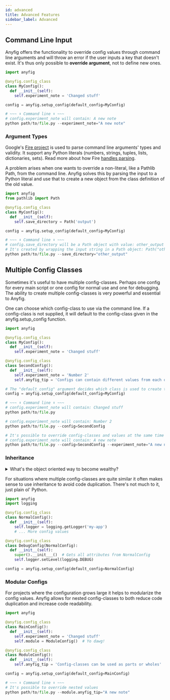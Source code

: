 ```yaml
---
id: advanced
title: Advanced Features
sidebar_label: Advanced
---
```


## Command Line Input

Anyfig offers the functionality to override config values through command line arguments and will throw an error if the user inputs a key that doesn't exist. It's thus only possible to **override argument**, not to define new ones.

```python
import anyfig

@anyfig.config_class
class MyConfig():
  def __init__(self):
    self.experiment_note = 'Changed stuff'

config = anyfig.setup_config(default_config=MyConfig)

# ~~~ ⬇ Command line ⬇ ~~~  
# config.experiment_note will contain: A new note
python path/to/file.py --experiment_note="A new note"
```

### Argument Types
Google's [Fire project](https://github.com/google/python-fire) is used to parse command line arguments' types and validity. It support any Python literals (numbers, strings, tuples, lists, dictionaries, sets). Read more about how Fire [handles parsing](https://github.com/google/python-fire/blob/master/docs/guide.md#argument-parsing). 

 A problem arises when one wants to override a non-literal, like a Pathlib Path, from the command line. Anyfig solves this by parsing the input to a Python literal and use that to create a new object from the class definition of the old value.


```python
import anyfig
from pathlib import Path

@anyfig.config_class
class MyConfig():
  def __init__(self):
    self.save_directory = Path('output')

config = anyfig.setup_config(default_config=MyConfig)

# ~~~ ⬇ Command line ⬇ ~~~  
# config.save_directory will be a Path object with value: other_output
# It's created by wrapping the input string in a Path object: Path("other_output")
python path/to/file.py --save_directory="other_output"
```

## Multiple Config Classes

Sometimes it's useful to have multiple config-classes. Perhaps one config for every main script or one config for normal use and one for debugging. The ability to create multiple config-classes is very powerful and essential to Anyfig.

One can choose which config-class to use via the command line. If a config-class is not supplied, it will default to the config-class given in the anyfig.setup_config function. 


```python
import anyfig

@anyfig.config_class
class MyConfig():
  def __init__(self):
    self.experiment_note = 'Changed stuff'

@anyfig.config_class
class SecondConfig():
  def __init__(self):
    self.experiment_note = 'Number 2'
    self.anyfig_tip = 'Configs can contain different values from each other'

# The "default_config" argument decides which class is used to create the config
config = anyfig.setup_config(default_config=MyConfig)

# ~~~ ⬇ Command line ⬇ ~~~
# config.experiment_note will contain: Changed stuff
python path/to/file.py

# config.experiment_note will contain: Number 2
python path/to/file.py --config=SecondConfig

# It's possible to override config-classes and values at the same time
# config.experiment_note will contain: A new note
python path/to/file.py --config=SecondConfig --experiment_note="A new note"
```

### Inheritance
<details><summary>What's the object oriented way to become wealthy?</summary>
💰 Inheritance
</details>

For situations where multiple config-classes are quite similar it often makes sense to use inheritance to avoid code duplication. There's not much to it, just plain ol' Python.

```python
import anyfig
import logging

@anyfig.config_class
class NormalConfig():
  def __init__(self):
    self.logger = logging.getLogger('my-app')
    # ... More config values

@anyfig.config_class
class DebugConfig(NormalConfig):
  def __init__(self):
    super().__init___()  # Gets all attributes from NormalConfig
    self.logger.setLevel(logging.DEBUG)

config = anyfig.setup_config(default_config=NormalConfig)
```

### Modular Configs
For projects where the configuration grows large it helps to modularize the config values. Anyfig allows for nested config-classes to both reduce code duplication and increase code readability. 

```python
import anyfig

@anyfig.config_class
class MainConfig():
  def __init__(self):
    self.experiment_note = 'Changed stuff'
    self.module = ModuleConfig()  # Yo dawg!

@anyfig.config_class
class ModuleConfig():
  def __init__(self):
    self.anyfig_tip = 'Config-classes can be used as parts or wholes'

config = anyfig.setup_config(default_config=MainConfig)

# ~~~ ⬇ Command line ⬇ ~~~
# It's possible to override nested values
python path/to/file.py --module.anyfig_tip="A new note"
```

